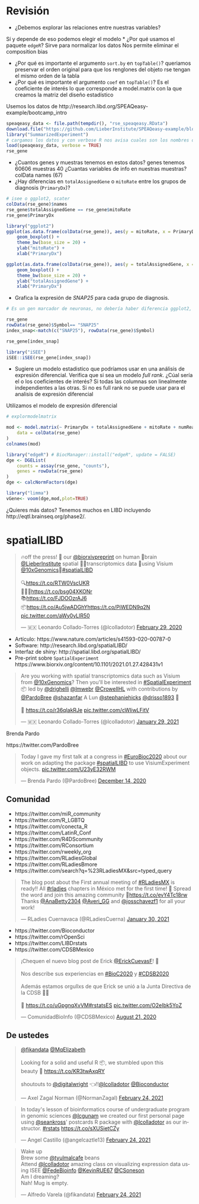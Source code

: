 # Revisión

* ¿Debemos explorar las relaciones entre nuestras variables?

Sí y depende de eso podemos elegir el modelo 
* ¿Por qué usamos el paquete `edgeR`?
Sirve para normalizar los datos
Nos permite eliminar el composition bias 

* ¿Por qué es importante el argumento `sort.by` en `topTable()`?
queriamos preservar el orden original para que los renglones del objeto rse tengan el mismo orden de la tabla 
* ¿Por qué es importante el argumento `coef` en `topTable()`?
Es el coeficiente de interés lo que corresponde a model.matrix con la que creamos la matriz del diseño estadístico 

Usemos los datos de http://research.libd.org/SPEAQeasy-example/bootcamp_intro

```r
speaqeasy_data <- file.path(tempdir(), "rse_speaqeasy.RData")
download.file("https://github.com/LieberInstitute/SPEAQeasy-example/blob/master/rse_speaqeasy.RData?raw=true", speaqeasy_data, mode = "wb")
library("SummarizedExperiment")
# cargamos los datos y con verbose R nos avisa cuales son los nombres de los objetos 
load(speaqeasy_data, verbose = TRUE)
rse_gene
```
* ¿Cuantos genes y muestras tenemos en estos datos?
genes tenemos 60606
muestras 40
¿Cuantas variables de info en nuestras muestras?
colData names (67)
* ¿Hay diferencias en `totalAssignedGene` o `mitoRate` entre los grupos de diagnosis (`PrimaryDx`)?

```r
# isee o ggplot2, scater
colData(rse_gene)$names
rse_gene$totalAssignedGene == rse_gene$mitoRate
rse_gene$PrimaryDx

library("ggplot2")
ggplot(as.data.frame(colData(rse_gene)), aes(y = mitoRate, x = PrimaryDx)) +
    geom_boxplot() +
    theme_bw(base_size = 20) +
    ylab("mitoRate") +
    xlab("PrimaryDx")

```
```r
ggplot(as.data.frame(colData(rse_gene)), aes(y = totalAssignedGene, x = PrimaryDx)) +
    geom_boxplot() +
    theme_bw(base_size = 20) +
    ylab("totalAssignedGene") +
    xlab("PrimaryDx")
```


* Grafica la expresión de _SNAP25_ para cada grupo de diagnosis.
```r
# Es un gen marcador de neuronas, no debería haber diferencia ggplot2, scater o isee
```

```r
rse_gene
rowData(rse_gene)$Symbol== "SNAP25"
index_snap<-match(c("SNAP25"), rowData(rse_gene)$Symbol)

rse_gene[index_snap]

```

```r
library("iSEE")
iSEE::iSEE(rse_gene[index_snap])
```



* Sugiere un modelo estadistico que podríamos usar en una análisis de expresión diferencial. Verifica que si sea un modelo _full rank_. ¿Cúal sería el o los coeficientes de interés?
Si todas las columnas son linealmente independientes a las otras. Si no es full rank no se puede usar para el analisis de expresión diferencial 

Utilizamos el modelo de expresión diferencial
```r
# explormodelmatrix 

mod <- model.matrix(~ PrimaryDx + totalAssignedGene + mitoRate + numReads,
    data = colData(rse_gene)
)
colnames(mod)

```

```r
library("edgeR") # BiocManager::install("edgeR", update = FALSE)
dge <- DGEList(
    counts = assay(rse_gene, "counts"),
    genes = rowData(rse_gene)
)
dge <- calcNormFactors(dge)
```



```r
library("limma")
vGene<- voom(dge,mod,plot=TRUE)
```

¿Quieres más datos? Tenemos muchos en LIBD incluyendo http://eqtl.brainseq.org/phase2/.


# spatialLIBD

<blockquote class="twitter-tweet"><p lang="en" dir="ltr">🔥off the press! 👀 our <a href="https://twitter.com/biorxivpreprint?ref_src=twsrc%5Etfw">@biorxivpreprint</a> on human 🧠brain <a href="https://twitter.com/LieberInstitute?ref_src=twsrc%5Etfw">@LieberInstitute</a> spatial 🌌🔬transcriptomics data 🧬using Visium <a href="https://twitter.com/10xGenomics?ref_src=twsrc%5Etfw">@10xGenomics</a>🎉<a href="https://twitter.com/hashtag/spatialLIBD?src=hash&amp;ref_src=twsrc%5Etfw">#spatialLIBD</a><br><br>🔍<a href="https://t.co/RTW0VscUKR">https://t.co/RTW0VscUKR</a> <br>👩🏾‍💻<a href="https://t.co/bsg04XKONr">https://t.co/bsg04XKONr</a><br>📚<a href="https://t.co/FJDOOzrAJ6">https://t.co/FJDOOzrAJ6</a><br>📦<a href="https://t.co/Au5jwADGhY">https://t.co/Au5jwADGhY</a><a href="https://t.co/PiWEDN9q2N">https://t.co/PiWEDN9q2N</a> <a href="https://t.co/aWy0yLlR50">pic.twitter.com/aWy0yLlR50</a></p>&mdash; 🇲🇽 Leonardo Collado-Torres (@lcolladotor) <a href="https://twitter.com/lcolladotor/status/1233661576433061888?ref_src=twsrc%5Etfw">February 29, 2020</a></blockquote> <script async src="https://platform.twitter.com/widgets.js" charset="utf-8"></script>

<script async class="speakerdeck-embed" data-id="329db23f5f17460da31f45c7695a9f06" data-ratio="1.33333333333333" src="//speakerdeck.com/assets/embed.js"></script>

* Artículo: https://www.nature.com/articles/s41593-020-00787-0
* Software: http://research.libd.org/spatialLIBD/
* Interfaz de shiny: http://spatial.libd.org/spatialLIBD/
* Pre-print sobre `SpatialExperiment` https://www.biorxiv.org/content/10.1101/2021.01.27.428431v1

<blockquote class="twitter-tweet"><p lang="en" dir="ltr">Are you working with spatial transcriptomics data such as Visium from <a href="https://twitter.com/10xGenomics?ref_src=twsrc%5Etfw">@10xGenomics</a>? Then you&#39;ll be interested in <a href="https://twitter.com/hashtag/SpatialExperiment?src=hash&amp;ref_src=twsrc%5Etfw">#SpatialExperiment</a> 📦 led by <a href="https://twitter.com/drighelli?ref_src=twsrc%5Etfw">@drighelli</a> <a href="https://twitter.com/lmwebr?ref_src=twsrc%5Etfw">@lmwebr</a> <a href="https://twitter.com/CrowellHL?ref_src=twsrc%5Etfw">@CrowellHL</a> with contributions by <a href="https://twitter.com/PardoBree?ref_src=twsrc%5Etfw">@PardoBree</a> <a href="https://twitter.com/shazanfar?ref_src=twsrc%5Etfw">@shazanfar</a> A Lun <a href="https://twitter.com/stephaniehicks?ref_src=twsrc%5Etfw">@stephaniehicks</a> <a href="https://twitter.com/drisso1893?ref_src=twsrc%5Etfw">@drisso1893</a> 🌟<br><br>📜 <a href="https://t.co/r36qlakRJe">https://t.co/r36qlakRJe</a> <a href="https://t.co/cWIiwLFitV">pic.twitter.com/cWIiwLFitV</a></p>&mdash; 🇲🇽 Leonardo Collado-Torres (@lcolladotor) <a href="https://twitter.com/lcolladotor/status/1355208674856329218?ref_src=twsrc%5Etfw">January 29, 2021</a></blockquote> <script async src="https://platform.twitter.com/widgets.js" charset="utf-8"></script>

Brenda Pardo

https://twitter.com/PardoBree

<blockquote class="twitter-tweet"><p lang="en" dir="ltr">Today I gave my first talk at a congress in <a href="https://twitter.com/hashtag/EuroBioc2020?src=hash&amp;ref_src=twsrc%5Etfw">#EuroBioc2020</a> about our work on adapting the package <a href="https://twitter.com/hashtag/spatialLIBD?src=hash&amp;ref_src=twsrc%5Etfw">#spatialLIBD</a> to use VisiumExperiment objects. <a href="https://t.co/U23yE32RWM">pic.twitter.com/U23yE32RWM</a></p>&mdash; Brenda Pardo (@PardoBree) <a href="https://twitter.com/PardoBree/status/1338560370382942209?ref_src=twsrc%5Etfw">December 14, 2020</a></blockquote> <script async src="https://platform.twitter.com/widgets.js" charset="utf-8"></script>


## Comunidad

* https://twitter.com/miR_community
* https://twitter.com/R_LGBTQ
* https://twitter.com/conecta_R
* https://twitter.com/LatinR_Conf
* https://twitter.com/R4DScommunity
* https://twitter.com/RConsortium
* https://twitter.com/rweekly_org
* https://twitter.com/RLadiesGlobal
* https://twitter.com/RLadiesBmore
* https://twitter.com/search?q=%23RLadiesMX&src=typed_query

<blockquote class="twitter-tweet"><p lang="en" dir="ltr">The blog post about the First annual meeting of <a href="https://twitter.com/hashtag/RLadiesMX?src=hash&amp;ref_src=twsrc%5Etfw">#RLadiesMX</a> is ready!! All <a href="https://twitter.com/hashtag/rladies?src=hash&amp;ref_src=twsrc%5Etfw">#rladies</a> chapters in México met for the first time! 🤩 Spread the word and join this amazing community 💜<a href="https://t.co/evY4Tc18rw">https://t.co/evY4Tc18rw</a> Thanks <a href="https://twitter.com/AnaBetty2304?ref_src=twsrc%5Etfw">@AnaBetty2304</a> <a href="https://twitter.com/Averi_GG?ref_src=twsrc%5Etfw">@Averi_GG</a> and <a href="https://twitter.com/josschavezf1?ref_src=twsrc%5Etfw">@josschavezf1</a> for all your work!</p>&mdash; RLadies Cuernavaca (@RLadiesCuerna) <a href="https://twitter.com/RLadiesCuerna/status/1355655180751151107?ref_src=twsrc%5Etfw">January 30, 2021</a></blockquote> <script async src="https://platform.twitter.com/widgets.js" charset="utf-8"></script>

* https://twitter.com/Bioconductor
* https://twitter.com/rOpenSci
* https://twitter.com/LIBDrstats
* https://twitter.com/CDSBMexico

<blockquote class="twitter-tweet"><p lang="es" dir="ltr">¡Chequen el nuevo blog post de Erick <a href="https://twitter.com/ErickCuevasF?ref_src=twsrc%5Etfw">@ErickCuevasF</a>! 💯<br><br>Nos describe sus experiencias en <a href="https://twitter.com/hashtag/BioC2020?src=hash&amp;ref_src=twsrc%5Etfw">#BioC2020</a> y <a href="https://twitter.com/hashtag/CDSB2020?src=hash&amp;ref_src=twsrc%5Etfw">#CDSB2020</a><br><br>Además estamos orgullxs de que Erick se unió a la Junta Directiva de la CDSB 🤩🎉<br><br>👀 <a href="https://t.co/uGpgnqXvVM">https://t.co/uGpgnqXvVM</a><a href="https://twitter.com/hashtag/rstatsES?src=hash&amp;ref_src=twsrc%5Etfw">#rstatsES</a> <a href="https://t.co/O2eIbk5YoZ">pic.twitter.com/O2eIbk5YoZ</a></p>&mdash; ComunidadBioInfo (@CDSBMexico) <a href="https://twitter.com/CDSBMexico/status/1296920807105540098?ref_src=twsrc%5Etfw">August 21, 2020</a></blockquote> <script async src="https://platform.twitter.com/widgets.js" charset="utf-8"></script>

## De ustedes

<blockquote class="twitter-tweet"><p lang="en" dir="ltr"><a href="https://twitter.com/fikandata?ref_src=twsrc%5Etfw">@fikandata</a> <a href="https://twitter.com/MqElizabeth?ref_src=twsrc%5Etfw">@MqElizabeth</a> <br><br>Looking for a solid and useful R 📦, we stumbled upon this <br>beauty 🤩 <a href="https://t.co/KR3twAxqRY">https://t.co/KR3twAxqRY</a><br><br>shoutouts to <a href="https://twitter.com/digitalwright?ref_src=twsrc%5Etfw">@digitalwright</a> 👈!!<a href="https://twitter.com/lcolladotor?ref_src=twsrc%5Etfw">@lcolladotor</a> <a href="https://twitter.com/Bioconductor?ref_src=twsrc%5Etfw">@Bioconductor</a></p>&mdash; Axel Zagal Norman (@NormanZagal) <a href="https://twitter.com/NormanZagal/status/1364381133878611968?ref_src=twsrc%5Etfw">February 24, 2021</a></blockquote> <script async src="https://platform.twitter.com/widgets.js" charset="utf-8"></script>

<blockquote class="twitter-tweet"><p lang="en" dir="ltr">In today&#39;s lesson of bioinformatics course of undergraduate program in genomic sciences <a href="https://twitter.com/lcgunam?ref_src=twsrc%5Etfw">@lcgunam</a> we created our first personal page using <a href="https://twitter.com/seankross?ref_src=twsrc%5Etfw">@seankross</a>&#39; postcards R package with <a href="https://twitter.com/lcolladotor?ref_src=twsrc%5Etfw">@lcolladotor</a> as our instructor. <a href="https://twitter.com/hashtag/rstats?src=hash&amp;ref_src=twsrc%5Etfw">#rstats</a> <a href="https://t.co/sXUSietCZy">https://t.co/sXUSietCZy</a></p>&mdash; Angel Castillo (@angelcaztle13) <a href="https://twitter.com/angelcaztle13/status/1364466027682140162?ref_src=twsrc%5Etfw">February 24, 2021</a></blockquote> <script async src="https://platform.twitter.com/widgets.js" charset="utf-8"></script>

<blockquote class="twitter-tweet"><p lang="en" dir="ltr">Wake up <br>Brew some <a href="https://twitter.com/tyulmalcafe?ref_src=twsrc%5Etfw">@tyulmalcafe</a> beans <br>Attend <a href="https://twitter.com/lcolladotor?ref_src=twsrc%5Etfw">@lcolladotor</a> amazing class on visualizing expression data using ISEE <a href="https://twitter.com/FedeBioinfo?ref_src=twsrc%5Etfw">@FedeBioinfo</a> <a href="https://twitter.com/KevinRUE67?ref_src=twsrc%5Etfw">@KevinRUE67</a> <a href="https://twitter.com/CSoneson?ref_src=twsrc%5Etfw">@CSoneson</a> <br>Am I dreaming? <br>Nah! Mug is empty.</p>&mdash; Alfredo Varela (@fikandata) <a href="https://twitter.com/fikandata/status/1364669473634983941?ref_src=twsrc%5Etfw">February 24, 2021</a></blockquote> <script async src="https://platform.twitter.com/widgets.js" charset="utf-8"></script>


